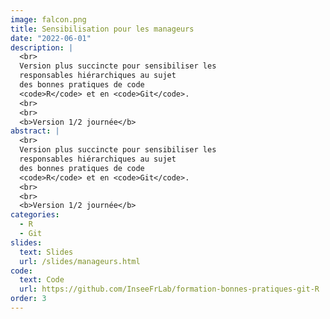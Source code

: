 ```yaml
---
image: falcon.png
title: Sensibilisation pour les manageurs
date: "2022-06-01"
description: |
  <br>
  Version plus succincte pour sensibiliser les 
  responsables hiérarchiques au sujet
  des bonnes pratiques de code
  <code>R</code> et en <code>Git</code>.
  <br>
  <br>
  <b>Version 1/2 journée</b>
abstract: |
  <br>
  Version plus succincte pour sensibiliser les 
  responsables hiérarchiques au sujet
  des bonnes pratiques de code
  <code>R</code> et en <code>Git</code>.
  <br>
  <br>
  <b>Version 1/2 journée</b>
categories:
  - R
  - Git
slides:
  text: Slides
  url: /slides/manageurs.html
code:
  text: Code 
  url: https://github.com/InseeFrLab/formation-bonnes-pratiques-git-R
order: 3
---
```

